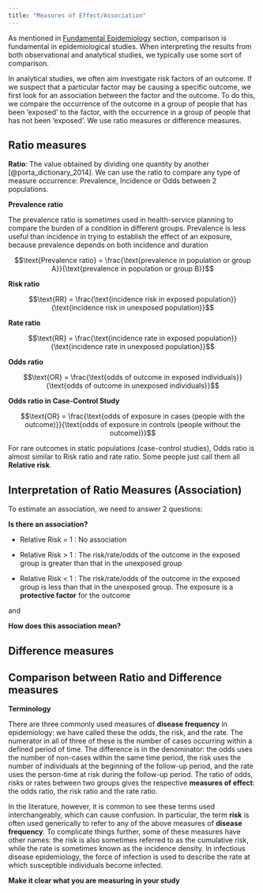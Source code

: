```yaml
---
title: "Measures of Effect/Association"
---
```

As mentioned in [Fundamental Epidemiology](epi.qmd) section, comparison is fundamental in epidemiological studies. When interpreting the results from both observational and analytical studies, we typically use some sort of comparison. 

In analytical studies, we often aim investigate risk factors of an outcome. If we suspect that a particular factor may be causing a specific outcome, we first look for an association between the factor and the outcome. To do this, we compare the occurrence of the outcome in a group of people that has been 'exposed' to the factor, with the occurrence in a group of people that has not been 'exposed'. We use ratio measures or difference measures. 

## Ratio measures

**Ratio**: The value obtained by dividing one quantity by another [@porta_dictionary_2014]. We can use the ratio to compare any type of measure occurrence: Prevalence, Incidence or Odds between 2 populations.


**Prevalence ratio**

The prevalence ratio is sometimes used in health-service planning to compare the burden of a condition in different groups. Prevalence is less useful than incidence in trying to establish the effect of an exposure, because prevalence depends on both incidence and duration

$$\text{Prevalence ratio} = \frac{\text{prevalence in population or group A}}{\text{prevalence in population or group B}}$$

**Risk ratio**

$$\text{RR} = \frac{\text{incidence risk in exposed population}}{\text{incidence risk in unexposed population}}$$

**Rate ratio**

$$\text{RR} = \frac{\text{incidence rate in exposed population}}{\text{incidence rate in unexposed population}}$$


**Odds ratio**

$$\text{OR} = \frac{\text{odds of outcome in exposed individuals}}{\text{odds of outcome in unexposed individuals}}$$

**Odds ratio in Case-Control Study**

$$\text{OR} = \frac{\text{odds of exposure in cases (people with the outcome)}}{\text{odds of exposure in controls (people without the outcome)}}$$

::: callout-important

For rare outcomes in static populations (case-control studies), Odds ratio is almost similar to Risk ratio and rate ratio. Some people just call them all **Relative risk**. 

:::

## Interpretation of Ratio Measures (Association)

To estimate an association, we need to answer 2 questions: 

**Is there an association?** 

- Relative Risk = 1 : No association

- Relative Risk > 1 : The risk/rate/odds of the outcome in the exposed group is greater than that in the unexposed group

- Relative Risk < 1 : The risk/rate/odds of the outcome in the exposed group is less than that in the unexposed group. The exposure is a **protective factor** for the outcome


and 

**How does this association mean?**


## Difference measures


## Comparison between Ratio and Difference measures




::: callout-important

**Terminology**

There are three commonly used measures of **disease frequency** in epidemiology: we have called these the odds, the risk, and the rate. The numerator in all of three of these is the number of cases occurring within a defined period of time. The difference is in the denominator: the odds uses the number of non-cases within the same time period, the risk uses the number of individuals at the beginning of the follow-up period, and the rate uses the person-time at risk during the follow-up period. The ratio of odds, risks or rates between two groups gives the respective **measures of effect**: the odds ratio, the risk ratio and the rate ratio.

In the literature, however, it is common to see these terms used interchangeably, which can cause confusion. In particular, the term **risk** is often used generically to refer to any of the above measures of **disease frequency**. To complicate things further, some of these measures have other names: the risk is also sometimes referred to as the cumulative risk, while the rate is sometimes known as the incidence density. In infectious disease epidemiology, the force of infection is used to describe the rate at which susceptible individuals become infected.

**Make it clear what you are measuring in your study**

:::